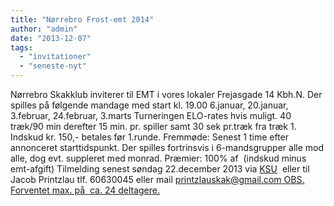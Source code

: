```yaml
---
title: "Nørrebro Frost-emt 2014"
author: "admin"
date: "2013-12-07"
tags: 
  - "invitationer"
  - "seneste-nyt"
---
```


Nørrebro Skakklub inviterer til EMT i vores lokaler Frejasgade 14 Kbh.N. Der spilles på følgende mandage med start kl. 19.00 6.januar, 20.januar, 3.februar, 24.februar, 3.marts Turneringen ELO-rates hvis muligt. 40 træk/90 min derefter 15 min. pr. spiller samt 30 sek pr.træk fra træk 1. Indskud kr. 150,- betales før 1.runde. Fremmøde: Senest 1 time efter annonceret starttidspunkt. Der spilles fortrinsvis i 6-mandsgrupper alle mod alle, dog evt. suppleret med monrad. Præmier: 100% af  (indskud minus emt-afgift) Tilmelding senest søndag 22.december 2013 via [KSU](http://ksu.dk/kalender/dotnet/viskalender.aspx?id=1292)  eller til Jacob Printzlau tlf. 60630045 eller mail [printzlauskak@gmail.com OBS. Forventet max. på  ca. 24 deltagere.](mailto:printzlauskak@gmail.com)
